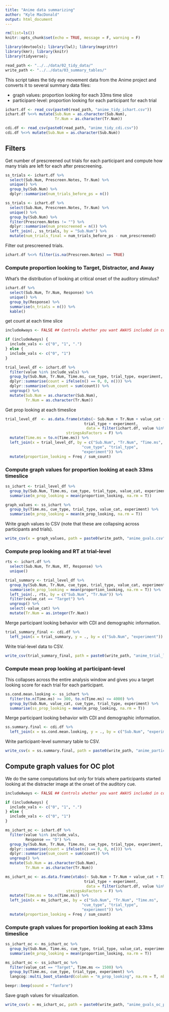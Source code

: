 ```yaml
---
title: "Anime data summarizing"
author: "Kyle MacDonald"
output: html_document
---
```


```r
rm(list=ls())
knitr::opts_chunk$set(echo = TRUE, message = F, warning = F)
```

```r
library(devtools); library(lwl); library(magrittr)
library(kmr); library(knitr)
library(tidyverse);
```

```r
read_path <- "../../data/02_tidy_data/"
write_path <- "../../data/03_summary_tables/"
```


This script takes the tidy eye movement data from the Anime project and converts it to several summary data files: 

  * graph values: proportion looking for each 33ms time slice
  * participant-level: proportion looking for each participant for each trial

```r
ichart.df <- read_csv(paste0(read_path, "anime_tidy_ichart.csv"))
ichart.df %<>% mutate(Sub.Num = as.character(Sub.Num),
                      Tr.Num = as.character(Tr.Num))

cdi.df <- read_csv(paste0(read_path, "anime_tidy_cdi.csv"))
cdi.df %<>% mutate(Sub.Num = as.character(Sub.Num))
```

## Filters

Get number of prescreened out trials for each participant and compute how many trials are left for each after prescreening.

```r
ss_trials <- ichart.df %>% 
  select(Sub.Num, Prescreen.Notes, Tr.Num) %>% 
  unique() %>% 
  group_by(Sub.Num) %>% 
  dplyr::summarise(num_trials_before_ps = n())

ss_trials <- ichart.df %>% 
  select(Sub.Num, Prescreen.Notes, Tr.Num) %>% 
  unique() %>% 
  group_by(Sub.Num) %>% 
  filter(Prescreen.Notes != "") %>% 
  dplyr::summarise(num_prescreened = n()) %>% 
  left_join(., ss_trials, by = "Sub.Num") %>% 
  mutate(num_trials_final = num_trials_before_ps - num_prescreened)
```

Filter out prescreened trials.

```r
ichart.df %<>% filter(is.na(Prescreen.Notes) == TRUE)
```

### Compute proportion looking to Target, Distractor, and Away 

What's the distribution of looking at critical onset of the auditory stimulus?

```r
ichart.df %>% 
  select(Sub.Num, Tr.Num, Response) %>% 
  unique() %>% 
  group_by(Response) %>% 
  summarise(n_trials = n()) %>% 
  kable()
```

get count at each time slice

```r
includeAways <- FALSE ## Controls whether you want AWAYS included in computation

if (includeAways) { 
  include_vals <- c("0", "1", ".")
} else {
  include_vals <- c("0", "1")
}

trial_level_df <- ichart.df %>% 
  filter(value %in% include_vals) %>%  
  group_by(Sub.Num, Tr.Num, Time.ms, cue_type, trial_type, experiment, value_cat) %>% 
  dplyr::summarise(count = ifelse(n() == 0, 0, n())) %>% 
  dplyr::summarise(sum_count = sum(count)) %>% 
  ungroup() %>% 
  mutate(Sub.Num = as.character(Sub.Num),
         Tr.Num = as.character(Tr.Num))
```

Get prop looking at each timeslice

```r
trial_level_df  <- as.data.frame(xtabs(~ Sub.Num + Tr.Num + value_cat + Time.ms + cue_type + 
                                   trial_type + experiment, 
                                    data = filter(ichart.df, value %in% include_vals)),
                           stringsAsFactors = F) %>% 
  mutate(Time.ms = to.n(Time.ms)) %>% 
  left_join(x = trial_level_df, by = c("Sub.Num", "Tr.Num", "Time.ms", 
                                  "cue_type", "trial_type", 
                                  "experiment")) %>% 
  mutate(proportion_looking = Freq / sum_count)
```

### Compute graph values for proportion looking at each 33ms timeslice

```r
ss_ichart <- trial_level_df %>% 
  group_by(Sub.Num, Time.ms, cue_type, trial_type, value_cat, experiment) %>% 
  summarise(m_prop_looking = mean(proportion_looking, na.rm = T)) 

graph_values <- ss_ichart %>% 
  group_by(Time.ms, cue_type, trial_type, value_cat, experiment) %>% 
  summarise(m_prop_looking = mean(m_prop_looking, na.rm = T))
```

Write graph values to CSV (note that these are collapsing across participants and trials).

```r
write_csv(x = graph_values, path = paste0(write_path, "anime_gvals.csv"))
```

### Compute prop looking and RT at trial-level

```r
rts <- ichart.df %>% 
  select(Sub.Num, Tr.Num, RT, Response) %>% 
  unique()

trial_summary <- trial_level_df %>% 
  group_by(Sub.Num, Tr.Num, cue_type, trial_type, value_cat, experiment) %>% 
  summarise(m_prop_looking = mean(proportion_looking, na.rm = T)) %>% 
  left_join(., rts, by = c("Sub.Num", "Tr.Num")) %>% 
  filter(value_cat == "Target") %>% 
  ungroup() %>% 
  select(-value_cat) %>% 
  mutate(Tr.Num = as.integer(Tr.Num))
```

Merge participant looking behavior with CDI and demographic information.

```r
trial_summary_final <- cdi.df %>% 
  left_join(x = trial_summary, y = ., by = c("Sub.Num", "experiment"))
```

Write trial-level data to CSV.

```r
write_csv(trial_summary_final, path = paste0(write_path, "anime_trial_level.csv"))
```

### Compute mean prop looking at participant-level

This collapses across the entire analysis window and gives you a target looking score for each trial for each participant.

```r
ss.cond.mean.looking <- ss_ichart %>% 
  filter(to.n(Time.ms) >= 300, to.n(Time.ms) <= 4000) %>% 
  group_by(Sub.Num, value_cat, cue_type, trial_type, experiment) %>% 
  summarise(ss_prop_looking = mean(m_prop_looking, na.rm = T)) 
```

Merge participant looking behavior with CDI and demographic information.

```r
ss.summary.final <- cdi.df %>% 
  left_join(x = ss.cond.mean.looking, y = ., by = c("Sub.Num", "experiment"))
```

Write participant-level summary table to CSV.

```r
write_csv(x = ss.summary.final, path = paste0(write_path, "anime_participant_level.csv"))
```

## Compute graph values for OC plot

We do the same computations but only for trials where participants started looking at the distracter image at the onset of the auditory cue. 

```r
includeAways <- FALSE ## Controls whether you want AWAYS included in computation

if (includeAways) { 
  include_vals <- c("0", "1", ".")
} else {
  include_vals <- c("0", "1")
}

ms_ichart_oc <- ichart.df %>% 
  filter(value %in% include_vals, 
         Response == "D") %>%  
  group_by(Sub.Num, Tr.Num, Time.ms, cue_type, trial_type, experiment, value_cat) %>% 
  dplyr::summarise(count = ifelse(n() == 0, 0, n())) %>% 
  dplyr::summarise(sum_count = sum(count)) %>% 
  ungroup() %>% 
  mutate(Sub.Num = as.character(Sub.Num),
         Tr.Num = as.character(Tr.Num))
```

```r
ms_ichart_oc <- as.data.frame(xtabs(~ Sub.Num + Tr.Num + value_cat + Time.ms + cue_type + 
                                   trial_type + experiment, 
                                    data = filter(ichart.df, value %in% include_vals)),
                           stringsAsFactors = F) %>% 
  mutate(Time.ms = to.n(Time.ms)) %>% 
  left_join(x = ms_ichart_oc, by = c("Sub.Num", "Tr.Num", "Time.ms", 
                                  "cue_type", "trial_type", 
                                  "experiment")) %>% 
  mutate(proportion_looking = Freq / sum_count)
```

### Compute graph values for proportion looking at each 33ms timeslice

```r
ss_ichart_oc <- ms_ichart_oc %>% 
  group_by(Sub.Num, Time.ms, cue_type, trial_type, value_cat, experiment) %>% 
  summarise(m_prop_looking = mean(proportion_looking, na.rm = T)) 

ms_ichart_oc <- ss_ichart_oc %>% 
  filter(value_cat == "Target", Time.ms <= 1500) %>% 
  group_by(Time.ms, cue_type, trial_type, experiment) %>% 
  langcog::multi_boot_standard(column = "m_prop_looking", na.rm = T, nboot = 500)

beepr::beep(sound = "fanfare")
```

Save graph values for visualization.

```r
write_csv(x = ms_ichart_oc, path = paste0(write_path, "anime_gvals_oc_plot.csv"))
```